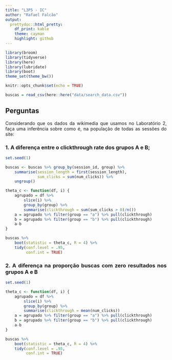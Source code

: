 ```yaml
---
title: "L3P5 - IC"
author: "Rafael Falcão"
output:
  prettydoc::html_pretty:
    df_print: kable
    theme: cayman
    highlight: github
---
```


<style>
body {
text-align: justify}
</style>

```r
library(broom)
library(tidyverse)
library(here)
library(lubridate)
library(boot)
theme_set(theme_bw())
```

```r
knitr::opts_chunk$set(echo = TRUE)
```

```r
buscas = read_csv(here::here("data/search_data.csv"))
```

## Perguntas

Considerando que os dados da wikimedia que usamos no Laboratório 2, faça uma inferência sobre como é, na população de todas as sessões do site:

### 1. A diferença entre o clickthrough rate dos grupos A e B;

```r
set.seed(1)

buscas <- buscas %>% group_by(session_id, group) %>% 
    summarise(session_length = first(session_length), 
              sum_clicks = sum(num_clicks)) %>%
    ungroup()

theta_c <- function(df, i) {
    agrupado = df %>%
        slice(i) %>%
        group_by(group) %>%
        summarise(clickthrough = sum(sum_clicks > 0)/n())
    a = agrupado %>% filter(group == "a") %>% pull(clickthrough)
    b = agrupado %>% filter(group == "b") %>% pull(clickthrough)
    a-b
}

buscas %>%
    boot(statistic = theta_c, R = 4) %>%
    tidy(conf.level = .95,
         conf.int = TRUE)
```

### 2. A diferença na proporção buscas com zero resultados nos grupos A e B

```r
set.seed(1)

theta_c <- function(df, i) {
    agrupado = df %>%
        slice(i) %>%
        group_by(group) %>%
        summarise(clickthrough = mean(num_clicks))
    a = agrupado %>% filter(group == "a") %>% pull(clickthrough)
    b = agrupado %>% filter(group == "b") %>% pull(clickthrough)
    a-b
}

buscas %>%
    boot(statistic = theta_c, R = 4) %>%
    tidy(conf.level = .95,
         conf.int = TRUE)
```

